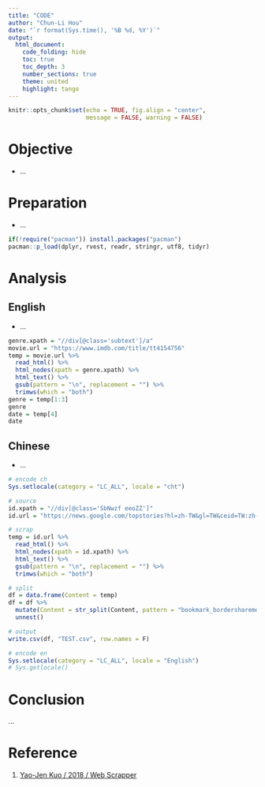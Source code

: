 ```yaml
---
title: "CODE"
author: "Chun-Li Hou"
date: "`r format(Sys.time(), '%B %d, %Y')`"
output: 
  html_document:
    code_folding: hide
    toc: true
    toc_depth: 3
    number_sections: true
    theme: united
    highlight: tango
---
```


```r
knitr::opts_chunk$set(echo = TRUE, fig.align = "center",
                      message = FALSE, warning = FALSE)
```

# Objective

- ...

# Preparation

- ...

```r
if(!require("pacman")) install.packages("pacman")
pacman::p_load(dplyr, rvest, readr, stringr, utf8, tidyr)
```

# Analysis

## English

- ...

```r
genre.xpath = "//div[@class='subtext']/a"
movie.url = "https://www.imdb.com/title/tt4154756"
temp = movie.url %>% 
  read_html() %>% 
  html_nodes(xpath = genre.xpath) %>% 
  html_text() %>% 
  gsub(pattern = "\n", replacement = "") %>% 
  trimws(which = "both")
genre = temp[1:3]
genre
date = temp[4]
date
```

## Chinese

- ...

```r
# encode ch
Sys.setlocale(category = "LC_ALL", locale = "cht")

# source
id.xpath = "//div[@class='SbNwzf eeoZZ']"
id.url = "https://news.google.com/topstories?hl=zh-TW&gl=TW&ceid=TW:zh-Hant"

# scrap
temp = id.url %>% 
  read_html() %>% 
  html_nodes(xpath = id.xpath) %>% 
  html_text() %>% 
  gsub(pattern = "\n", replacement = "") %>% 
  trimws(which = "both")

# split
df = data.frame(Content = temp)
df = df %>% 
  mutate(Content = str_split(Content, pattern = "bookmark_bordersharemore_vert")) %>% 
  unnest()

# output
write.csv(df, "TEST.csv", row.names = F)

# encode en
Sys.setlocale(category = "LC_ALL", locale = "English")
# Sys.getlocale()
```

# Conclusion

...

# Reference

1. [Yao-Jen Kuo / 2018 / Web Scrapper](https://t.ly/zEuO)
